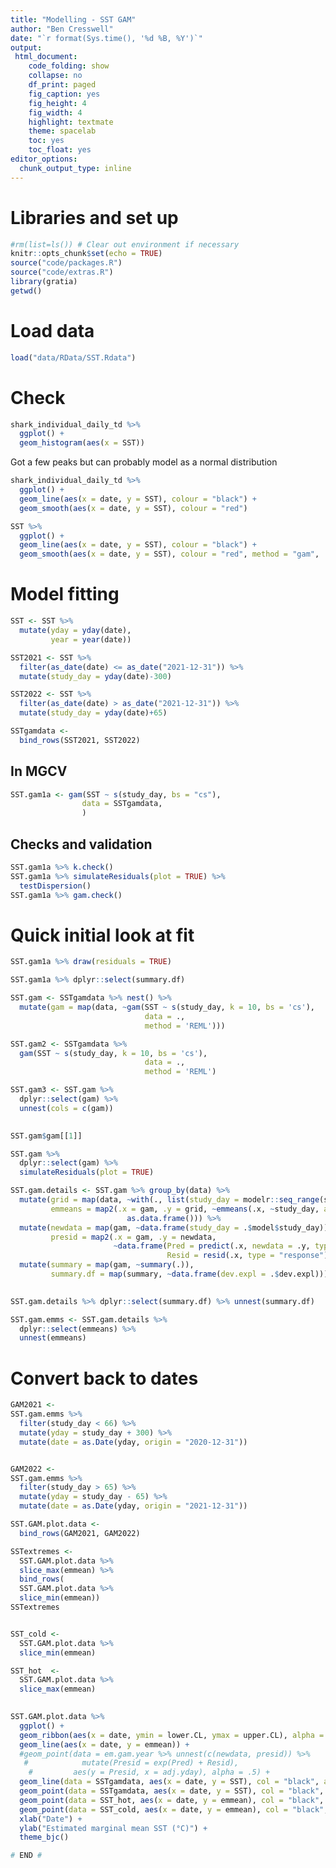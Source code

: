 ```yaml
---
title: "Modelling - SST GAM"
author: "Ben Cresswell"
date: "`r format(Sys.time(), '%d %B, %Y')`"
output: 
 html_document:
    code_folding: show
    collapse: no
    df_print: paged
    fig_caption: yes
    fig_height: 4
    fig_width: 4
    highlight: textmate
    theme: spacelab
    toc: yes
    toc_float: yes
editor_options: 
  chunk_output_type: inline
---
```



# Libraries and set up
```r
#rm(list=ls()) # Clear out environment if necessary
knitr::opts_chunk$set(echo = TRUE)
source("code/packages.R")
source("code/extras.R")
library(gratia)
getwd()
```


# Load data
```r
load("data/RData/SST.Rdata")
```

# Check
```r
shark_individual_daily_td %>% 
  ggplot() +
  geom_histogram(aes(x = SST))
```
Got a few peaks but can probably model as a normal distribution


```r
shark_individual_daily_td %>% 
  ggplot() +
  geom_line(aes(x = date, y = SST), colour = "black") +
  geom_smooth(aes(x = date, y = SST), colour = "red") 

SST %>% 
  ggplot() +
  geom_line(aes(x = date, y = SST), colour = "black") +
  geom_smooth(aes(x = date, y = SST), colour = "red", method = "gam",  formula = y ~ s(x, bs = 'cs'), level = 0.95) 
```


# Model fitting


```r
SST <- SST %>% 
  mutate(yday = yday(date),
         year = year(date)) 

SST2021 <- SST %>% 
  filter(as_date(date) <= as_date("2021-12-31")) %>% 
  mutate(study_day = yday(date)-300)

SST2022 <- SST %>% 
  filter(as_date(date) > as_date("2021-12-31")) %>% 
  mutate(study_day = yday(date)+65)

SSTgamdata <- 
  bind_rows(SST2021, SST2022)

```


## In MGCV
```r
SST.gam1a <- gam(SST ~ s(study_day, bs = "cs"),
                data = SSTgamdata,
                )
```



## Checks and validation
```r
SST.gam1a %>% k.check()
SST.gam1a %>% simulateResiduals(plot = TRUE) %>% 
  testDispersion()
SST.gam1a %>% gam.check()
```

# Quick initial look at fit
```r
SST.gam1a %>% draw(residuals = TRUE)
```



```r
SST.gam1a %>% dplyr::select(summary.df)
```

```r
SST.gam <- SSTgamdata %>% nest() %>% 
  mutate(gam = map(data, ~gam(SST ~ s(study_day, k = 10, bs = 'cs'),
                              data = .,
                              method = 'REML'))) 

SST.gam2 <- SSTgamdata %>% 
  gam(SST ~ s(study_day, k = 10, bs = 'cs'),
                              data = .,
                              method = 'REML') 

SST.gam3 <- SST.gam %>%
  dplyr::select(gam) %>% 
  unnest(cols = c(gam))
  

SST.gam$gam[[1]]
```

```r
SST.gam %>% 
  dplyr::select(gam) %>% 
  simulateResiduals(plot = TRUE)


```


```r
SST.gam.details <- SST.gam %>% group_by(data) %>% 
  mutate(grid = map(data, ~with(., list(study_day = modelr::seq_range(study_day, by = 1)))),
         emmeans = map2(.x = gam, .y = grid, ~emmeans(.x, ~study_day, at = .y, type = "response") %>% 
                          as.data.frame())) %>% 
  mutate(newdata = map(gam, ~data.frame(study_day = .$model$study_day)),
         presid = map2(.x = gam, .y = newdata, 
                       ~data.frame(Pred = predict(.x, newdata = .y, type = "response"),
                                   Resid = resid(.x, type = "response")))) %>% 
  mutate(summary = map(gam, ~summary(.)),
         summary.df = map(summary, ~data.frame(dev.expl = .$dev.expl)))
  

SST.gam.details %>% dplyr::select(summary.df) %>% unnest(summary.df)
```







```r
SST.gam.emms <- SST.gam.details %>% 
  dplyr::select(emmeans) %>% 
  unnest(emmeans)

```


# Convert back to dates
```r

GAM2021 <-
SST.gam.emms %>% 
  filter(study_day < 66) %>% 
  mutate(yday = study_day + 300) %>% 
  mutate(date = as.Date(yday, origin = "2020-12-31"))


GAM2022 <-
SST.gam.emms %>% 
  filter(study_day > 65) %>% 
  mutate(yday = study_day - 65) %>% 
  mutate(date = as.Date(yday, origin = "2021-12-31"))

SST.GAM.plot.data <- 
  bind_rows(GAM2021, GAM2022)

```


```r
SSTextremes <- 
  SST.GAM.plot.data %>% 
  slice_max(emmean) %>% 
  bind_rows(
  SST.GAM.plot.data %>% 
  slice_min(emmean))
SSTextremes


SST_cold <- 
  SST.GAM.plot.data %>% 
  slice_min(emmean)

SST_hot  <- 
  SST.GAM.plot.data %>% 
  slice_max(emmean)
  
```



```r
SST.GAM.plot.data %>% 
  ggplot() +
  geom_ribbon(aes(x = date, ymin = lower.CL, ymax = upper.CL), alpha = .5) +
  geom_line(aes(x = date, y = emmean)) + 
  #geom_point(data = em.gam.year %>% unnest(c(newdata, presid)) %>% 
   #            mutate(Presid = exp(Pred) + Resid), 
    #         aes(y = Presid, x = adj.yday), alpha = .5) +
  geom_line(data = SSTgamdata, aes(x = date, y = SST), col = "black", alpha =.5, linewidth = 0.5) +
  geom_point(data = SSTgamdata, aes(x = date, y = SST), col = "black", alpha =.5, size = 1) +
  geom_point(data = SST_hot, aes(x = date, y = emmean), col = "black", fill = "red", alpha = 1, size = 5, pch = 24) +
  geom_point(data = SST_cold, aes(x = date, y = emmean), col = "black", fill = "blue", alpha = 1, size = 5, pch = 25) +
  xlab("Date") +
  ylab("Estimated marginal mean SST (°C)") +
  theme_bjc()
```



```r
# END #
```



